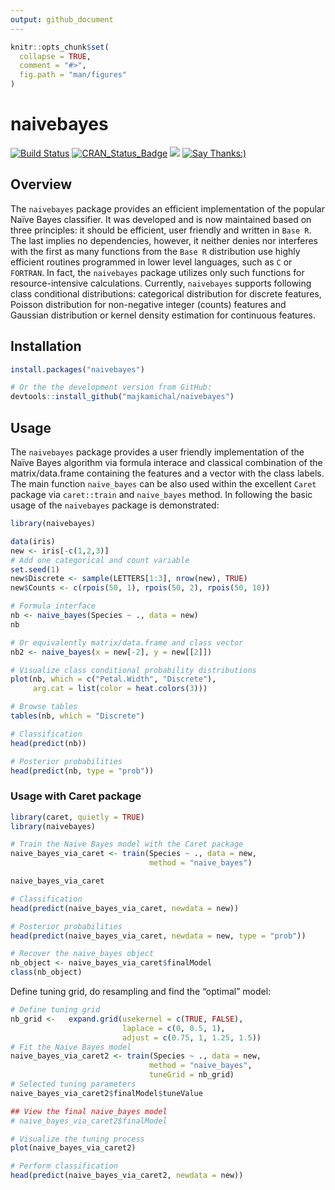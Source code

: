 ```yaml
---
output: github_document
---
```


<!-- README.md is generated from README.Rmd. Please edit that file -->

```r
knitr::opts_chunk$set(
  collapse = TRUE,
  comment = "#>",
  fig.path = "man/figures"
)
```

# naivebayes

<!-- # naivebayes <img src="man/figures/logo.png" align="right" /> -->

[![Build Status](https://travis-ci.org/majkamichal/naivebayes.svg?branch=master)](https://travis-ci.org/majkamichal/naivebayes)
[![CRAN_Status_Badge](http://www.r-pkg.org/badges/version/naivebayes)](https://cran.r-project.org/package=naivebayes)
[![](http://cranlogs.r-pkg.org/badges/naivebayes)](http://cran.rstudio.com/web/packages/naivebayes/index.html)
[![Say Thanks:)](https://img.shields.io/badge/Say%20Thanks-!-1EAEDB.svg)](https://saythanks.io/to/majkamichal)

## Overview

The `naivebayes` package provides an efficient implementation of the popular Na&iuml;ve Bayes classifier. It was developed and is now maintained based on three principles: it should be efficient, user friendly and written in `Base R`. The last implies no dependencies, however, it neither denies nor interferes with the first as many functions from the `Base R` distribution use highly efficient routines programmed in lower level languages, such as `C` or `FORTRAN`. In fact, the `naivebayes` package utilizes only such functions for resource-intensive calculations. Currently, `naivebayes` supports following class conditional distributions: categorical distribution for discrete features, Poisson distribution for non-negative integer (counts) features and Gaussian distribution or kernel density estimation for continuous features.


## Installation

```r
install.packages("naivebayes")

# Or the the development version from GitHub:
devtools::install_github("majkamichal/naivebayes")
```

## Usage

The `naivebayes` package provides a user friendly implementation of the Na&iuml;ve Bayes algorithm via formula interace and classical combination of the matrix/data.frame containing the features and a vector with the class labels. The main function `naive_bayes` can be also used within the excellent `Caret` package via `caret::train` and `naive_bayes` method. In following the basic usage of the `naivebayes` package is demonstrated:


```r
library(naivebayes)

data(iris)
new <- iris[-c(1,2,3)]
# Add one categorical and count variable
set.seed(1)
new$Discrete <- sample(LETTERS[1:3], nrow(new), TRUE) 
new$Counts <- c(rpois(50, 1), rpois(50, 2), rpois(50, 10)) 

# Formula interface
nb <- naive_bayes(Species ~ ., data = new)
nb

# Or equivalently matrix/data.frame and class vector
nb2 <- naive_bayes(x = new[-2], y = new[[2]])

# Visualize class conditional probability distributions
plot(nb, which = c("Petal.Width", "Discrete"),
     arg.cat = list(color = heat.colors(3)))

# Browse tables
tables(nb, which = "Discrete")

# Classification
head(predict(nb))

# Posterior probabilities
head(predict(nb, type = "prob"))
```


### Usage with Caret package

```r
library(caret, quietly = TRUE)
library(naivebayes)

# Train the Naive Bayes model with the Caret package
naive_bayes_via_caret <- train(Species ~ ., data = new, 
                               method = "naive_bayes")

naive_bayes_via_caret

# Classification
head(predict(naive_bayes_via_caret, newdata = new))

# Posterior probabilities
head(predict(naive_bayes_via_caret, newdata = new, type = "prob"))

# Recover the naive_bayes object
nb_object <- naive_bayes_via_caret$finalModel
class(nb_object)
```

Define tuning grid, do resampling and find the "optimal" model:

```r

# Define tuning grid 
nb_grid <-   expand.grid(usekernel = c(TRUE, FALSE),
                         laplace = c(0, 0.5, 1), 
                         adjust = c(0.75, 1, 1.25, 1.5))
# Fit the Naive Bayes model 
naive_bayes_via_caret2 <- train(Species ~ ., data = new, 
                               method = "naive_bayes",
                               tuneGrid = nb_grid)
# Selected tuning parameters
naive_bayes_via_caret2$finalModel$tuneValue

## View the final naive_bayes model
# naive_bayes_via_caret2$finalModel

# Visualize the tuning process
plot(naive_bayes_via_caret2)

# Perform classification 
head(predict(naive_bayes_via_caret2, newdata = new))
```

